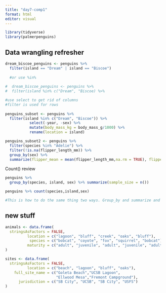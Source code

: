 ```yaml
---
title: "day7-comp1"
format: html
editor: visual
---
```


```r
library(tidyverse)
library(palmerpenguins)
```

## Data wrangling refresher

```r
dream_biscoe_penguins <- penguins %>% 
  filter(island == "Dream" | island == "Biscoe")
  
  #or use %in%
  
#  dream_biscoe_penguins <- penguins %>% 
#  filter(island %in% c("Dream", "Biscoe) %>% 

#use select to get rid of columns
#filter is used for rows
  
penguins_subset <- penguins %>% 
  filter(island %in% c("Dream", "Biscoe")) %>% 
           select(-year, -sex) %>% 
           mutate(body_mass_kg = body_mass_g/1000) %>% 
           rename(location = island)
```

```r
penguins_subset2 <- penguins %>% 
  filter(species %in% "Adelie") %>% 
  filter(!is.na(flipper_length_mm)) %>% 
  group_by(sex) %>% 
  summarize(flipper_mean = mean(flipper_length_mm,na.rm = TRUE), flipper_sd = sd(flipper_length_mm, na.rm = TRUE))
```

Count() review

```r
penguins %>% 
  group_by(species, island, sex) %>% summarize(sample_size = n())

penguins %>% count(species,island,sex)

#This is how to do the same thing two ways. Group_by and summarize and n() are included in Count() to get counts of observations.
```

## new stuff

```r
animals <- data.frame(
  stringsAsFactors = FALSE,
          location = c("lagoon", "bluff", "creek", "oaks", "bluff"),
           species = c("bobcat", "coyote", "fox", "squirrel", "bobcat"),
          maturity = c("adult", "juvenile", "adult", "juvenile", "adult")
)

sites <- data.frame(
  stringsAsFactors = FALSE,
          location = c("beach", "lagoon", "bluff", "oaks"),
    full_site_name = c("Goleta Beach","UCSB Lagoon",
                       "Ellwood Mesa","Fremont Campground"),
      jurisdiction = c("SB City", "UCSB", "SB City", "USFS")
)
```
